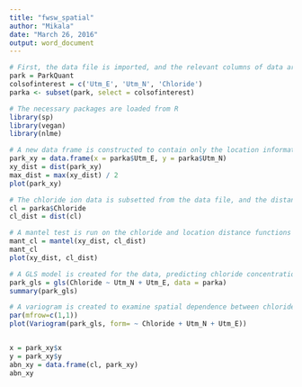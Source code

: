 ```yaml
---
title: "fwsw_spatial"
author: "Mikala"
date: "March 26, 2016"
output: word_document
---
```



```r
# First, the data file is imported, and the relevant columns of data are subsetted from the data file.
park = ParkQuant
colsofinterest = c('Utm_E', 'Utm_N', 'Chloride')
parka <- subset(park, select = colsofinterest)

# The necessary packages are loaded from R
library(sp)
library(vegan)
library(nlme)

# A new data frame is constructed to contain only the location information for each well site. The distance function is run on this location information, the maximum distance that should be used is also calculated, and these locations are plotted on a graph.
park_xy = data.frame(x = parka$Utm_E, y = parka$Utm_N)
xy_dist = dist(park_xy)
max_dist = max(xy_dist) / 2
plot(park_xy)

# The chloride ion data is subsetted from the data file, and the distance function is again run on just the chloride concentrations. 
cl = parka$Chloride
cl_dist = dist(cl)

# A mantel test is run on the chloride and location distance functions to make an early examination of spatial dependnece, and locations are plotted against chloride concentrations.
mant_cl = mantel(xy_dist, cl_dist)
mant_cl
plot(xy_dist, cl_dist)

# A GLS model is created for the data, predicting chloride concentrations based on eastern and northern UTM location coordinates. 
park_gls = gls(Chloride ~ Utm_N + Utm_E, data = parka)
summary(park_gls)

# A variogram is created to examine spatial dependence between chloride concentrations and location
par(mfrow=c(1,1))
plot(Variogram(park_gls, form= ~ Chloride + Utm_N + Utm_E))


x = park_xy$x 
y = park_xy$y
abn_xy = data.frame(cl, park_xy)
abn_xy
```



